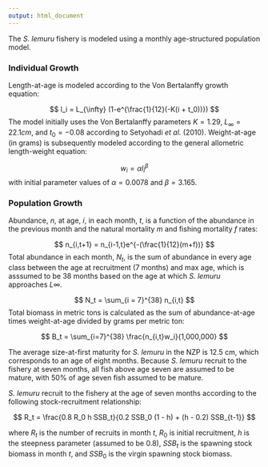 ```yaml
---
output: html_document
---
```


The *S. lemuru* fishery is modeled using a monthly age-structured population model. 

### Individual Growth
Length-at-age is modeled according to the Von Bertalanffy growth equation: 

$$ l_i = L_{\infty} (1-e^{\frac{1}{12}(-K(i + t_0))})  $$
The model initially uses the Von Bertalanffy parameters $K = 1.29$, $L_{\infty} = 22.1 cm$, and $t_0 = -0.08$ according to Setyohadi *et al.* (2010). Weight-at-age (in grams) is subsequently modeled according to the general allometric length-weight equation:

$$ w_i =  \alpha l_i^\beta$$
with initial parameter values of $\alpha = 0.0078$ and $\beta = 3.165$. 

### Population Growth
Abundance, $n$, at age, $i$, in each month, $t$, is a function of the abundance in the previous month and the natural mortality $m$ and fishing mortality $f$ rates:

$$ n_{i,t+1} = n_{i-1,t}e^{-(\frac{1}{12}(m+f))} $$
Total abundance in each month, $N_t$, is the sum of abundance in every age class between the age at recruitment (7 months) and max age, which is asssumed to be 38 months based on the age at which *S. lemuru* approaches $L\infty$.

$$ N_t = \sum_{i = 7}^{38} n_{i,t} $$
Total biomass in metric tons is calculated as the sum of abundance-at-age times weight-at-age divided by grams per metric ton:

$$ B_t = \sum_{i=7}^{38} \frac{n_{i,t}w_i}{1,000,000} $$

The average size-at-first maturity for *S. lemuru* in the NZP is 12.5 cm, which corresponds to an age of eight months. Because *S. lemuru* recruit to the fishery at seven months, all fish above age seven are assumed to be mature, with 50% of age seven fish assumed to be mature.

*S. lemuru* recruit to the fishery at the age of seven months according to the following stock-recruitment relationship:

$$ R_t = \frac{0.8 R_0 h SSB_t}{0.2 SSB_0 (1 - h) + (h - 0.2) SSB_{t-1}} $$

where $R_t$ is the number of recruits in month $t$, $R_0$ is initial recruitment, $h$ is the steepness parameter (assumed to be 0.8), $SSB_t$ is the spawning stock biomass in month $t$, and $SSB_0$ is the virgin spawning stock biomass.



